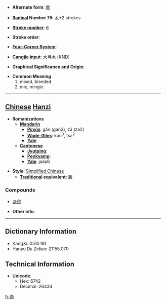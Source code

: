 * '''Alternate form''': [[雜]]

* '''[[Wiktionary:Chinese radical index| Radical]] Number 75''': [[Wiktionary:Chinese radical index 木|木]]+2 strokes

* '''[[Wiktionary:Chinese total strokes index|Stroke number]]''': [[Wiktionary:Chinese total strokes index 6|6]]

* '''Stroke order''': 

* '''[[Wiktionary:Chinese four corner index|Four-Corner System]]''': 

* '''[[Wiktionary:Chinese Cangjie index|Cangjie input]]''': 大弓木 (KND)

* '''Graphical Significance and Origin''': 

* '''Common Meaning'''
*#mixed, blended
*# mix, mingle


----

== [[Chinese]] [[Hanzi]] ==

* '''Romanizations'''
** '''[[Mandarin]]'''
*** '''[[Pinyin]]''': gǎn (gan3), zá (za2)
*** '''[[Wade-Giles]]''': kan<sup>3</sup>, tsa<sup>2</sup>
*** '''[[Yale]]''': 
** '''[[Cantonese]]'''
*** '''[[Jyutping]]''':
*** '''[[Penkyamp]]''': 
*** '''[[Yale]]''': jaap6

* '''Style''': [[Simplified Chinese]] 
** '''[[Traditional Chinese|Traditional]] equivalent''': [[雜]]

===Compounds===
*[[杂种]]

* '''Other info''': 

----

== Dictionary Information ==

* KangXi: 0510.181
* Hanyu Da Zidian: 21155.070

== Technical Information ==

* '''Unicode''':
** Hex: 6742
** Decimal: 26434
[[fr:杂]]